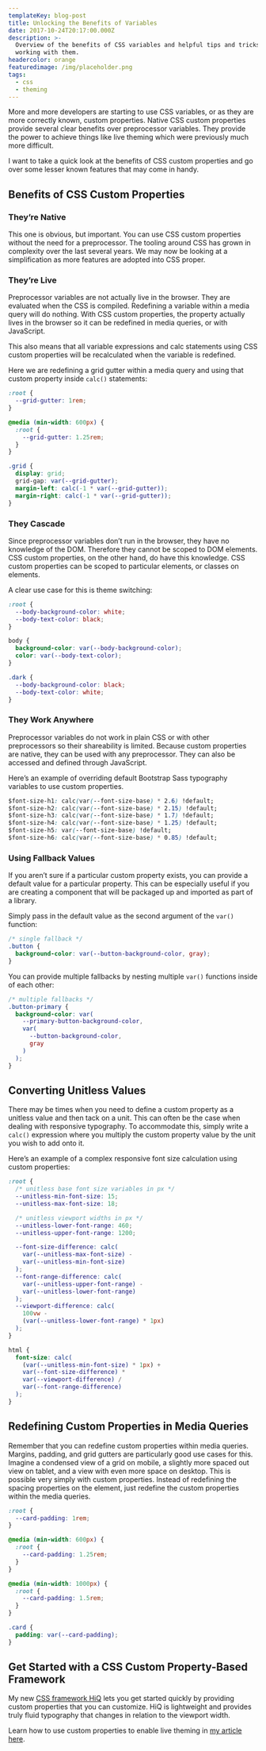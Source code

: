 ```yaml
---
templateKey: blog-post
title: Unlocking the Benefits of Variables
date: 2017-10-24T20:17:00.000Z
description: >-
  Overview of the benefits of CSS variables and helpful tips and tricks for
  working with them.
headercolor: orange
featuredimage: /img/placeholder.png
tags:
  - css
  - theming
---
```

More and more developers are starting to use CSS variables, or as they are more correctly known, custom properties. Native CSS custom properties provide several clear benefits over preprocessor variables. They provide the power to achieve things like live theming which were previously much more difficult.

I want to take a quick look at the benefits of CSS custom properties and go over some lesser known features that may come in handy.

## Benefits of CSS Custom Properties

### They’re Native

This one is obvious, but important. You can use CSS custom properties without the need for a preprocessor. The tooling around CSS has grown in complexity over the last several years. We may now be looking at a simplification as more features are adopted into CSS proper.

### They’re Live

Preprocessor variables are not actually live in the browser. They are evaluated when the CSS is compiled. Redefining a variable within a media query will do nothing. With CSS custom properties, the property actually lives in the browser so it can be redefined in media queries, or with JavaScript.

This also means that all variable expressions and calc statements using CSS custom properties will be recalculated when the variable is redefined.

Here we are redefining a grid gutter within a media query and using that custom property inside `calc()` statements:

```css
:root {
  --grid-gutter: 1rem;
}

@media (min-width: 600px) {
  :root {
    --grid-gutter: 1.25rem;
  }
}

.grid {
  display: grid;
  grid-gap: var(--grid-gutter);
  margin-left: calc(-1 * var(--grid-gutter));
  margin-right: calc(-1 * var(--grid-gutter));
}
```

### They Cascade

Since preprocessor variables don’t run in the browser, they have no knowledge of the DOM. Therefore they cannot be scoped to DOM elements. CSS custom properties, on the other hand, do have this knowledge. CSS custom properties can be scoped to particular elements, or classes on elements.

A clear use case for this is theme switching:

```css
:root {
  --body-background-color: white;
  --body-text-color: black;
}

body {
  background-color: var(--body-background-color);
  color: var(--body-text-color);
}

.dark {
  --body-background-color: black;
  --body-text-color: white;
}
```

### They Work Anywhere

Preprocessor variables do not work in plain CSS or with other preprocessors so their shareability is limited. Because custom properties are native, they can be used with any preprocessor. They can also be accessed and defined through JavaScript.

Here’s an example of overriding default Bootstrap Sass typography variables to use custom properties.

```css
$font-size-h1: calc(var(--font-size-base) * 2.6) !default;
$font-size-h2: calc(var(--font-size-base) * 2.15) !default;
$font-size-h3: calc(var(--font-size-base) * 1.7) !default;
$font-size-h4: calc(var(--font-size-base) * 1.25) !default;
$font-size-h5: var(--font-size-base) !default;
$font-size-h6: calc(var(--font-size-base) * 0.85) !default;
```

### Using Fallback Values

If you aren’t sure if a particular custom property exists, you can provide a default value for a particular property. This can be especially useful if you are creating a component that will be packaged up and imported as part of a library.

Simply pass in the default value as the second argument of the `var()` function:

```css
/* single fallback */
.button {
  background-color: var(--button-background-color, gray);
}
```

You can provide multiple fallbacks by nesting multiple `var()` functions inside of each other:

```css
/* multiple fallbacks */
.button-primary {
  background-color: var(
    --primary-button-background-color,
    var(
      --button-background-color,
      gray
    )
  );
}
```

## Converting Unitless Values

There may be times when you need to define a custom property as a unitless value and then tack on a unit. This can often be the case when dealing with responsive typography. To accommodate this, simply write a `calc()` expression where you multiply the custom property value by the unit you wish to add onto it.

Here’s an example of a complex responsive font size calculation using custom properties:

```css
:root {
  /* unitless base font size variables in px */
  --unitless-min-font-size: 15;
  --unitless-max-font-size: 18;

  /* unitless viewport widths in px */
  --unitless-lower-font-range: 460;
  --unitless-upper-font-range: 1200;

  --font-size-difference: calc(
    var(--unitless-max-font-size) -
    var(--unitless-min-font-size)
  );
  --font-range-difference: calc(
    var(--unitless-upper-font-range) -
    var(--unitless-lower-font-range)
  );
  --viewport-difference: calc(
    100vw -
    (var(--unitless-lower-font-range) * 1px)
  );
}

html {
  font-size: calc(
    (var(--unitless-min-font-size) * 1px) +
    var(--font-size-difference) *
    var(--viewport-difference) /
    var(--font-range-difference)
  );
}
```

## Redefining Custom Properties in Media Queries

Remember that you can redefine custom properties within media queries. Margins, padding, and grid gutters are particularly good use cases for this. Imagine a condensed view of a grid on mobile, a slightly more spaced out view on tablet, and a view with even more space on desktop. This is possible very simply with custom properties. Instead of redefining the spacing properties on the element, just redefine the custom properties within the media queries.

```css
:root {
  --card-padding: 1rem;
}

@media (min-width: 600px) {
  :root {
    --card-padding: 1.25rem;
  }
}

@media (min-width: 1000px) {
  :root {
    --card-padding: 1.5rem;
  }
}

.card {
  padding: var(--card-padding);
}
```

## Get Started with a CSS Custom Property-Based Framework

My new [CSS framework HiQ](https://jonathanharrell.github.io/hiq/) lets you get started quickly by providing custom properties that you can customize. HiQ is lightweight and provides truly fluid typography that changes in relation to the viewport width.

Learn how to use custom properties to enable live theming in [my article here](https://www.jonathan-harrell.com/live-theming-with-css-variables).
